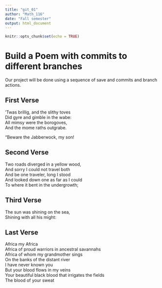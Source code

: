 ```yaml
---
title: "git_01"
author: "Math_116"
date: "Fall semester"
output: html_document
---
```


```r
knitr::opts_chunk$set(echo = TRUE)
```
# Build a Poem with commits to different branches
Our project will be done using a sequence of save and commits and branch actions.
<!-- Do not modify or change any text in "!--" bracketed areas such as this --- these are instructions to
you, if you change any of this the git program will notice it and compromise your git merging strategy !-->

## First Verse 
<!--Put the first five lines of a poem by Lewis Carrol in this sect!--> 

’Twas brillig, and the slithy toves  
      Did gyre and gimble in the wabe:   
All mimsy were the borogoves,     
      And the mome raths outgrabe.     
    
“Beware the Jabberwock, my son!     
  



## Second Verse
<!--Put the first five lines of a poem by Robert Frost here!-->
Two roads diverged in a yellow wood,  
And sorry I could not travel both  
And be one traveler, long I stood  
And looked down one as far as I could  
To where it bent in the undergrowth;  






## Third Verse
<!--Put the first two verses of The Walrus and the Carpenter here!-->

The sun was shining on the sea,  
Shining with all his might:  


## Last Verse
<!--Put a short poem of your choice 8-20 lines,here!-->

Africa my Africa  
Africa of proud warriors in ancestral savannahs  
Africa of whom my grandmother sings  
On the banks of the distant river  
I have never known you  
But your blood flows in my veins  
Your beautiful black blood that irrigates the fields  
The blood of your sweat  








